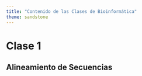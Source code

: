 ```yaml
---
title: "Contenido de las Clases de Bioinformática"
theme: sandstone
---
```


# Clase 1

## Alineamiento de Secuencias

<Algoritmo BLAST>


